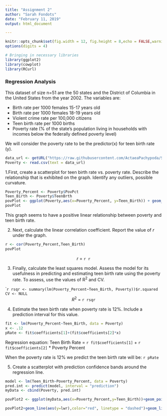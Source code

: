 ```yaml
---
title: "Assignment 2"
author: "Sarah Fondots"
date: "February 11, 2019"
output: html_document

---
```

```r
knitr::opts_chunk$set(fig.width = 12, fig.height = 8,echo = FALSE,warning = FALSE,message = FALSE)
options(digits = 4)
```

```r
# Bringing in necessary libraries
library(ggplot2)
library(cowplot)
library(RCurl)
```

### Regression Analysis

This dataset of size n=51 are the 50 states and the District of Columbia in the United States from the year 2002.  The variables are:

* Birth rate per 1000 females 15-17 years old  
* Birth rate per 1000 females 18-19 years old  
* Violent crime rate per 100,000 citizens  
* Teen birth rate per 1000 births  
* Poverty rate (% of the state's population living in households with incomes below the federally defined poverty level)  

We will consider the poverty rate to be the predictor(x) for teen birth rate (y).

```r
data_url <- getURL("https://raw.githubusercontent.com/ActaeaPachypoda/STA319/master/Data/Poverty.csv")
Poverty <- read.csv(text = data_url)
```

1.First, create a scatterplot for teen birth rate vs. poverty rate.  Describe the relationship that is exhibited on the graph. Identify any outliers, possible curvature.  

```r
Poverty_Percent <- Poverty$PovPct
Teen_Birth <- Poverty$TeenBrth
povPlot <- ggplot(Poverty,aes(x=Poverty_Percent, y=Teen_Birth)) + geom_point(size=2.5) + labs(x = "Poverty Percent", y = "Teen Births")
povPlot
```
This graph seems to have a positive linear relationship between poverty and teen birth rate.

2. Next, calculate the linear correlation coefficient.  Report the value of *r* under the graph.  

```r
r <- cor(Poverty_Percent,Teen_Birth)
povPlot
```
<center> *r* = `r r` </center>  
  
3. Finally, calculate the least squares model.  Assess the model for its usefulness in predicting and estimating teen birth rate using the poverty rate. To assess, use the values of R^2^ and CV.  

````r
rsqr <- summary(lm(Poverty_Percent~Teen_Birth, Poverty))$r.squared
CV <- NULL
```
<center> $R^2$ = `r rsqr` </center>
4. Estimate the teen birth rate when poverty rate is 12%.  Include a prediction interval for this value.  

```r
fit <- lm(Poverty_Percent~Teen_Birth, data = Poverty)
x <- .12
pRate <- fit$coefficients[1]+(fit$coefficients[2]*x)
```
Regression equation: Teen Birth Rate = `r fit$coefficients[1]` + `r fit$coefficients[2]` * Poverty Percent  

When the poverty rate is 12% we predict the teen birth rate will be: `r pRate`  

5. Create a scatterplot with prediction confidence bands around the regression line.  
```r
model <- lm(Teen_Birth~Poverty_Percent, data = Poverty)
pred.int <- predict(model, interval = "prediction")
myData <- cbind(Poverty, pred.int)

povPlot2 <- ggplot(myData,aes(x=Poverty_Percent,y=Teen_Birth))+geom_point(size=2.5)+stat_smooth(method = "lm")

povPlot2+geom_line(aes(y=lwr),color="red", linetype = "dashed")+geom_line(aes(y=upr), color = "red", linetype = "dashed")+labs(x = "Poverty Percent", y = "Teen Births")

```